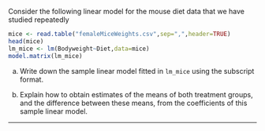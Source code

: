 Consider the following linear model for the mouse diet data that we have studied repeatedly
```r
mice <- read.table("femaleMiceWeights.csv",sep=",",header=TRUE)
head(mice)
lm_mice <- lm(Bodyweight~Diet,data=mice)
model.matrix(lm_mice)
```
(a) Write down the sample linear model fitted in `lm_mice` using the subscript format.

(b) Explain how to obtain estimates of the means of both treatment groups, and the difference between these means, from the coefficients of this sample linear model.

----------- 

